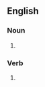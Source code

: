 ==English==

===Noun===
{{head|en|noun form}}

# {{plural of|en|savour}}

===Verb===
{{head|en|verb form}}

# {{en-third-person singular of|savour}}